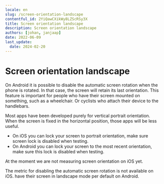```yaml
---
locale: en
slug: /screen-orientation-landscape
contentful_id: 2YiQawCXikWy8LZScRSy3X
title: Screen orientation landscape
description: Screen orientation landscape
authors: [johan, janjaap]
date: 2022-06-09
last_update:
  date: 2024-02-20
---
```


# Screen orientation landscape

On Android it is possible to disable the automatic screen rotation when the phone is rotated. In that case, the screen will retain its last orientation. This feature is important for people who have their screen mounted on something, such as a wheelchair. Or cyclists who attach their device to the handlebars.

Most apps have been developed purely for vertical portrait orientation. When the screen is fixed in the horizontal position, those apps will be less useful.

- On iOS you can lock your screen to portrait orientation, make sure screen lock is disabled when testing.
- On Android you can lock your screen to the most recent orientation, make sure this lock is disabled when testing.

At the moment we are not measuring screen orientation on iOS yet.

<TwoColumnBlock>
  <LeftColumn>
    <ColumnRow>
      <TextBlock showBackgroundColor={true}>
        The metric for disabling the automatic screen rotation is not available on iOS.
        <CustomLink
          url="/en/stats/screen-orientation-landscape"
          label="More about screen orientation landscape"
          external={false}
          appearance="link"
        />
      </TextBlock>
    </ColumnRow>
  </LeftColumn>
  <RightColumn>
    <ColumnRow>
      <PercentageBlock
        metrics={[
          { title: 'Screen orientation landscape', key: 'android-screen_orientation-landscape', isPercentage: true }
        ]}
        label="More about screen orientation landscape"
        url="/en/stats/screen-orientation-landscape">
        have their screen in landscape mode per default on Android.
      </PercentageBlock>
    </ColumnRow>
  </RightColumn>
</TwoColumnBlock>

<Quote
  quote="How many hours a day I use my phone? How many hours do you use your eyes?"
  name="Jesse"
  image="/img/light/Jesse.png"
  alt="Photo Jesse"
  linkLabel="Read the interview with Jesse"
  url="/en/articles/jesse"
/>
